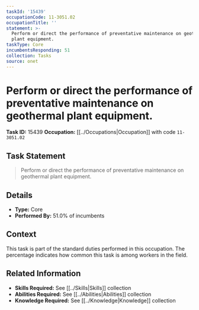 ```yaml
---
taskId: '15439'
occupationCode: 11-3051.02
occupationTitle: ''
statement: >-
  Perform or direct the performance of preventative maintenance on geothermal
  plant equipment.
taskType: Core
incumbentsResponding: 51
collection: Tasks
source: onet
---
```

# Perform or direct the performance of preventative maintenance on geothermal plant equipment.

**Task ID:** 15439
**Occupation:** [[../Occupations|Occupation]] with code `11-3051.02`

## Task Statement

> Perform or direct the performance of preventative maintenance on geothermal plant equipment.

## Details

- **Type:** Core
- **Performed By:** 51.0% of incumbents

## Context

This task is part of the standard duties performed in this occupation. The percentage indicates how common this task is among workers in the field.

## Related Information

- **Skills Required:** See [[../Skills|Skills]] collection
- **Abilities Required:** See [[../Abilities|Abilities]] collection
- **Knowledge Required:** See [[../Knowledge|Knowledge]] collection
